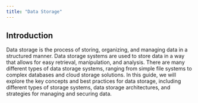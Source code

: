 ```yaml
---
title: "Data Storage"
---
```


## Introduction

Data storage is the process of storing, organizing, and managing data in a structured manner. Data storage systems are used to store data in a way that allows for easy retrieval, manipulation, and analysis. There are many different types of data storage systems, ranging from simple file systems to complex databases and cloud storage solutions. In this guide, we will explore the key concepts and best practices for data storage, including different types of storage systems, data storage architectures, and strategies for managing and securing data.